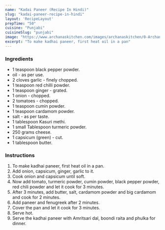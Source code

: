 ---
name: "Kadai Paneer (Recipe In Hindi)"
slug: "kadai-paneer-recipe-in-hindi"
layout: 'RecipeLayout'
prepTime: "50"
cuisine: "Punjabi"
cuisineSlug: "punjabi"
image: "https://www.archanaskitchen.com/images/archanaskitchen/0-Archanas-Kitchen-Recipes/2017/3-oct/Kadai_Paneer_Recipe_North_Indian_High_Protein_Vegetarian-3.jpg"
excerpt: "To make kadhai paneer, first heat oil in a pan"
---

### Ingredients

-  1 teaspoon black pepper powder.
-  oil - as per use.
-  2 cloves garlic - finely chopped.
-  1 teaspoon red chilli powder.
-  1 teaspoon ginger - grated.
-  1 onion - chopped.
-  2 tomatoes - chopped.
-  1 teaspoon cumin powder.
-  1 teaspoon cardamom powder.
-  salt - as per taste.
-  1 tablespoon Kasuri methi.
-  1 small Tablespoon turmeric powder.
- 250 grams cheese.
-  1 capsicum (green) - cut.
-  1 tablespoon butter.

### Instructions

1. To make kadhai paneer, first heat oil in a pan.
1. Add onion, capsicum, ginger, garlic to it.
1. Cook onion and capsicum until soft.
1. Now add tomato, turmeric powder, cumin powder, black pepper powder, red chili powder and let it cook for 3 minutes.
1. After 3 minutes, add butter, salt, cardamom powder and big cardamom and cook for 2 minutes.
1. Add paneer and fenugreek after 2 minutes.
1. Cover the pan and let it cook for 3 minutes.
1. Serve hot.
1. Serve the kadhai paneer with Amritsari dal, boondi raita and phulka for dinner.
